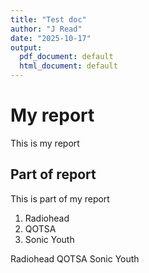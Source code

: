 ```yaml
---
title: "Test doc"
author: "J Read"
date: "2025-10-17"
output:
  pdf_document: default
  html_document: default
---
```

# My report 

This is my report 

## Part of report 

This is part of my report

1. Radiohead
2. QOTSA 
3. Sonic Youth 


Radiohead
QOTSA 
Sonic Youth



```r

```

```r

```

